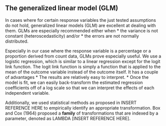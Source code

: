 ## The generalized linear model (GLM)

In cases where for certain response variables the just tested assumptions do not hold, generalized linear models (GLM) are excellent at dealing with them. 
GLMs are especially recommended either when
* the variance is not constant (heteroscedasticity) and/or
* the errors are not normally distributed.

Especially in our case where the response variable is a percentage or a proportion derived from count data, GLMs prove especially useful. We use a logistic regression, which is similar to a linear regression except for the logit link function. The logit link function is simply a function that is applied to the mean of the outcome variable instead of the outcome itself. 
It has a couple of advantages
* The results are relatively easy to interpret.
* Once the model is fit, we can easily back-transform the estimated regression coefficients off of a log scale so that we can interpret the effects of each independent variable.

Additionally, we used statistical methods as proposed in INSERT REFERENCE HERE to empirically identify an appropriate transformation. Box and Cox (1964) proposed a __family__ of transformations that are indexed by a parameter, denoted as LAMBDA [INSERT REFERENCE HERE].